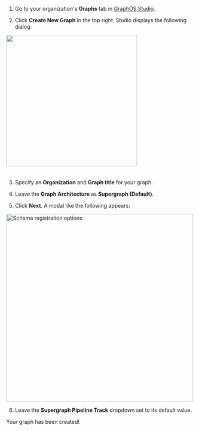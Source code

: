 1. Go to your organization's **Graphs** tab in [GraphOS Studio](https://studio.apollographql.com/?referrer=docs-content).

2. Click **Create New Graph** in the top right. Studio displays the following dialog:

<img
  className="screenshot"
  src="../graphos/img/graph-creation.jpg"
  width="350"
  style="margin-bottom: 20px;"
/>

3. Specify an **Organization** and **Graph title** for your graph.

4. Leave the **Graph Architecture** as **Supergraph (Default)**.

5. Click **Next**. A modal like the following appears:

<img
  src="../graphos/img/register-schema-dialog.jpg"
  alt="Schema registration options"
  width="500"
/>

6. Leave the **Supergraph Pipeline Track** dropdown set to its default value.

Your graph has been created!
